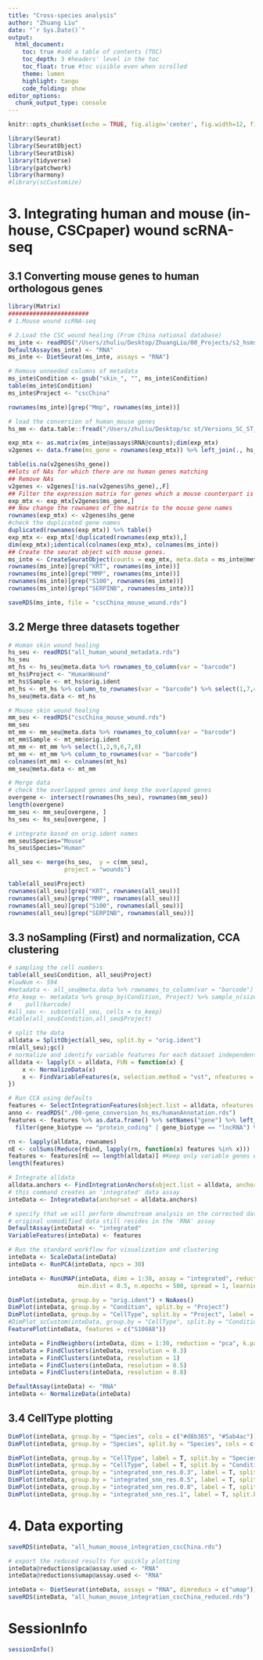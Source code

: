 ```yaml
---
title: "Cross-species analysis"
author: "Zhuang Liu"
date: "`r Sys.Date()`"
output:
  html_document:
    toc: true #add a table of contents (TOC)
    toc_depth: 3 #headers' level in the toc
    toc_float: true #toc visible even when scrolled
    theme: lumen
    highlight: tango
    code_folding: show
editor_options: 
  chunk_output_type: console
---
```


```r
knitr::opts_chunk$set(echo = TRUE, fig.align='center', fig.width=12, fig.height = 6, warning=FALSE, message=FALSE)
```

```r
library(Seurat)
library(SeuratObject)
library(SeuratDisk)
library(tidyverse)
library(patchwork)
library(harmony)
#library(scCustomize)
```

# 3. Integrating human and mouse (in-house, CSCpaper) wound scRNA-seq
## 3.1 Converting mouse genes to human orthologous genes
```r
library(Matrix)
#######################
# 1.Mouse wound scRNA-seq

# 2.Load the CSC wound healing (From China national database)
ms_inte <- readRDS("/Users/zhuliu/Desktop/ZhuangLiu/00_Projects/s2_hsms_wound_diff/03-RawData/sc05_CSC_GSACRA010641_wholetissue.rds")
DefaultAssay(ms_inte) <- "RNA"
ms_inte <- DietSeurat(ms_inte, assays = "RNA")

# Remove unneeded columns of metadata
ms_inte$Condition <- gsub("skin_", "", ms_inte$Condition)
table(ms_inte$Condition)
ms_inte$Project <- "cscChina"

rownames(ms_inte)[grep("Mmp", rownames(ms_inte))]

# load the conversion of human_mouse genes
hs_mm <- data.table::fread("/Users/zhuliu/Desktop/sc st/Versions_SC_ST_Project/zCell_multiJournal_revision/01-Revision_scripts_figs/Dtmp_figures/00-gene_conversion_hs_ms/Private_human_mouse_GeneSymbol_conversion.txt")

exp_mtx <- as.matrix(ms_inte@assays$RNA@counts);dim(exp_mtx)
v2genes <- data.frame(ms_gene = rownames(exp_mtx)) %>% left_join(., hs_mm, by=c("ms_gene"))

table(is.na(v2genes$hs_gene))
##lots of NAs for which there are no human genes matching
## Remove NAs
v2genes <- v2genes[!is.na(v2genes$hs_gene),,F]
## Filter the expression matrix for genes which a mouse counterpart is available
exp_mtx <- exp_mtx[v2genes$ms_gene,]
## Now change the rownames of the matrix to the mouse gene names
rownames(exp_mtx) <- v2genes$hs_gene
#check the duplicated gene names
duplicated(rownames(exp_mtx)) %>% table()
exp_mtx <- exp_mtx[!duplicated(rownames(exp_mtx)),]
dim(exp_mtx);identical(colnames(exp_mtx), colnames(ms_inte))
## Create the seurat object with mouse genes.
ms_inte <- CreateSeuratObject(counts = exp_mtx, meta.data = ms_inte@meta.data)
rownames(ms_inte)[grep("KRT", rownames(ms_inte))]
rownames(ms_inte)[grep("MMP", rownames(ms_inte))]
rownames(ms_inte)[grep("S100", rownames(ms_inte))]
rownames(ms_inte)[grep("SERPINB", rownames(ms_inte))]

saveRDS(ms_inte, file = "cscChina_mouse_wound.rds")
```

## 3.2 Merge three datasets together
```r
# Human skin wound healing 
hs_seu <- readRDS("all_human_wound_metadata.rds")
hs_seu
mt_hs <- hs_seu@meta.data %>% rownames_to_column(var = "barcode")
mt_hs$Project <- "HumanWound"
mt_hs$Sample <- mt_hs$orig.ident
mt_hs <- mt_hs %>% column_to_rownames(var = "barcode") %>% select(1,7,4:6)
hs_seu@meta.data <- mt_hs

# Mouse skin wound healing
mm_seu <- readRDS("cscChina_mouse_wound.rds")
mm_seu 
mt_mm <- mm_seu@meta.data %>% rownames_to_column(var = "barcode")
mt_mm$Sample <- mt_mm$orig.ident
mt_mm <- mt_mm %>% select(1,2,9,6,7,8) 
mt_mm <- mt_mm %>% column_to_rownames(var = "barcode")
colnames(mt_mm) <- colnames(mt_hs)
mm_seu@meta.data <- mt_mm

# Merge data
# check the overlapped genes and keep the overlapped genes
overgene <- intersect(rownames(hs_seu), rownames(mm_seu))
length(overgene)
mm_seu <- mm_seu[overgene, ]
hs_seu <- hs_seu[overgene, ]

# integrate based on orig.ident names
mm_seu$Species="Mouse"
hs_seu$Species="Human"

all_seu <- merge(hs_seu,  y = c(mm_seu),
                project = "wounds")

table(all_seu$Project)
rownames(all_seu)[grep("KRT", rownames(all_seu))]
rownames(all_seu)[grep("MMP", rownames(all_seu))]
rownames(all_seu)[grep("S100", rownames(all_seu))]
rownames(all_seu)[grep("SERPINB", rownames(all_seu))]
```

## 3.3 noSampling (First) and normalization, CCA clustering
```r
# sampling the cell numbers 
table(all_seu$Condition, all_seu$Project)
#lowNum <- 594
#metadata <- all_seu@meta.data %>% rownames_to_column(var = "barcode")
#to_keep <- metadata %>% group_by(Condition, Project) %>% sample_n(size = lowNum, replace = FALSE) %>%
#    pull(barcode)
#all_seu <- subset(all_seu, cells = to_keep)
#table(all_seu$Condition,all_seu$Project)

# split the data
alldata = SplitObject(all_seu, split.by = "orig.ident")
rm(all_seu);gc()
# normalize and identify variable features for each dataset independently
alldata <- lapply(X = alldata, FUN = function(x) {
    x <- NormalizeData(x)
    x <- FindVariableFeatures(x, selection.method = "vst", nfeatures = 4000)
})

# Run CCA using defaults
features <- SelectIntegrationFeatures(object.list = alldata, nfeatures = 3000)
anno <- readRDS("./00-gene_conversion_hs_ms/humanAnnotation.rds")
features <- features %>% as.data.frame() %>% setNames("gene") %>% left_join(., anno[, c(1,3)], by=c("gene"="external_gene_name")) %>% 
  filter(gene_biotype == "protein_coding" | gene_biotype == "lncRNA") %>% distinct(gene) %>% pull(gene)

rn <- lapply(alldata, rownames) 
nE <- colSums(Reduce(rbind, lapply(rn, function(x) features %in% x))) 
features <- features[nE == length(alldata)] #Keep only variable genes expressed in all samples
length(features)

# Integrate alldata
alldata.anchors <- FindIntegrationAnchors(object.list = alldata, anchor.features = features)
# this command creates an 'integrated' data assay
inteData <- IntegrateData(anchorset = alldata.anchors)

# specify that we will perform downstream analysis on the corrected data note that the
# original unmodified data still resides in the 'RNA' assay
DefaultAssay(inteData) <- "integrated"
VariableFeatures(inteData) <- features

# Run the standard workflow for visualization and clustering
inteData <- ScaleData(inteData)
inteData <- RunPCA(inteData, npcs = 30)

inteData <- RunUMAP(inteData, dims = 1:30, assay = "integrated", reduction = "pca", n.neighbors = 40,
                    min.dist = 0.5, n.epochs = 500, spread = 1, learning.rate = 1)

DimPlot(inteData, group.by = "orig.ident") + NoAxes()
DimPlot(inteData, group.by = "Condition", split.by = "Project")
DimPlot(inteData, group.by = "CellType", split.by = "Project", label = T)
#DimPlot_scCustom(inteData, group.by = "CellType", split.by = "Condition", num_columns = 5, label = T, pt.size = 0.2)
FeaturePlot(inteData, features = c("S100A8"))

inteData = FindNeighbors(inteData, dims = 1:30, reduction = "pca", k.param = 40)
inteData = FindClusters(inteData, resolution = 0.3)
inteData = FindClusters(inteData, resolution = 1)
inteData = FindClusters(inteData, resolution = 0.5)
inteData = FindClusters(inteData, resolution = 0.8)

DefaultAssay(inteData) <- "RNA"
inteData <- NormalizeData(inteData)
```

## 3.4 CellType plotting
```r
DimPlot(inteData, group.by = "Species", cols = c("#d8b365", "#5ab4ac")) + ggtitle("Cross species integration")
DimPlot(inteData, group.by = "Species", split.by = "Species", cols = c("#d8b365", "#5ab4ac")) + ggtitle("Cross species integration")

DimPlot(inteData, group.by = "CellType", label = T, split.by = "Species") + ggtitle("")
DimPlot(inteData, group.by = "CellType", label = T, split.by = "Condition", ncol = 4) + ggtitle("") + NoLegend()
DimPlot(inteData, group.by = "integrated_snn_res.0.3", label = T, split.by = "Condition")
DimPlot(inteData, group.by = "integrated_snn_res.0.5", label = T, split.by = "Condition")
DimPlot(inteData, group.by = "integrated_snn_res.0.8", label = T, split.by = "Condition")
DimPlot(inteData, group.by = "integrated_snn_res.1", label = T, split.by = "Condition")
```


# 4. Data exporting
```r
saveRDS(inteData, "all_human_mouse_integration_cscChina.rds")

# export the reduced results for quickly plotting
inteData@reductions$pca@assay.used <- "RNA"
inteData@reductions$umap@assay.used <- "RNA"

inteData <- DietSeurat(inteData, assays = "RNA", dimreducs = c("umap"))
saveRDS(inteData, "all_human_mouse_integration_cscChina_reduced.rds")
```


# SessionInfo
```r
sessionInfo()
```

